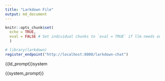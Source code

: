 ```yaml
---
title: "Larkdown File"
output: md_document
---
```


```r
knitr::opts_chunk$set(
  echo = TRUE, 
  eval = FALSE # Set individual chunks to `eval = TRUE` if llm needs output
  )
```

```r
# library(larkdown)
register_endpoint("http://localhost:8000/larkdown-chat")
```


{{ld_prompt}}system 

{{system_prompt}}

